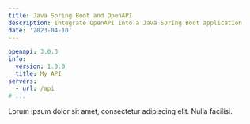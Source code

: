 ```yaml
---
title: Java Spring Boot and OpenAPI
description: Integrate OpenAPI into a Java Spring Boot application
date: '2023-04-10'
---
```


```yaml
openapi: 3.0.3
info:
  version: 1.0.0
  title: My API
servers:
  - url: /api
# ...
```

Lorum ipsum dolor sit amet, consectetur adipiscing elit. Nulla facilisi.
